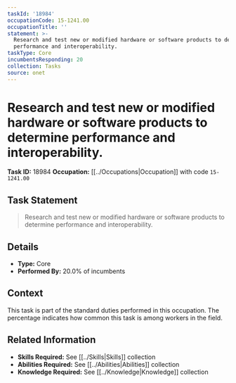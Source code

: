 ```yaml
---
taskId: '18984'
occupationCode: 15-1241.00
occupationTitle: ''
statement: >-
  Research and test new or modified hardware or software products to determine
  performance and interoperability.
taskType: Core
incumbentsResponding: 20
collection: Tasks
source: onet
---
```

# Research and test new or modified hardware or software products to determine performance and interoperability.

**Task ID:** 18984
**Occupation:** [[../Occupations|Occupation]] with code `15-1241.00`

## Task Statement

> Research and test new or modified hardware or software products to determine performance and interoperability.

## Details

- **Type:** Core
- **Performed By:** 20.0% of incumbents

## Context

This task is part of the standard duties performed in this occupation. The percentage indicates how common this task is among workers in the field.

## Related Information

- **Skills Required:** See [[../Skills|Skills]] collection
- **Abilities Required:** See [[../Abilities|Abilities]] collection
- **Knowledge Required:** See [[../Knowledge|Knowledge]] collection
